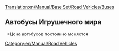 [[Translation:en/Manual/Base Set/Road Vehicles/Buses]]

{{ru/Manual/Base Set/Road Vehicles/Дорожное транспортное средство|имя     = Автобус MPS Regal
  |изоб    = en/Manual/Base Set/Road Vehicles/Bus-MPS Regal.png
  |цена     = £4,920 ($9,840)
  |скорость = 56 км/ч (35 миль/ч)
  |обслуж   = £426 ($852)
  |разработан = 1930
  |срок     = 12
  |вместимость = 31 пассажир
}}
{{ru/Manual/Base Set/Road Vehicles/Дорожное транспортное средство|имя     = Автобус Hereford Leopard
  |изоб      = en/Manual/Base Set/Road Vehicles/Bus-Hereford Leopard.png
  |цена    = £5,740 ($11,480) 
  |скорость    = 88 км/ч (55 миль/ч)
  |обслуж   = £600 ($1,200)
  |разработан = 1964
  |срок     = 15
  |вместимость = 35 пассажир
}}
{{ru/Manual/Base Set/Road Vehicles/Дорожное транспортное средство|имя     = Автобус Foster
  |изоб      = en/Manual/Base Set/Road Vehicles/Bus-foster.png
  |цена    = £6,150 ($12,300) 
  |скорость    = 112 км/ч (70 миль/ч)
  |обслуж   = £834 ($1,668)
  |разработан = 1986
  |срок     = 15
  |вместимость = 37 пассажир
}}
{{ru/Manual/Base Set/Road Vehicles/Дорожное транспортное средство|имя     = Автобус Foster MkII
  |изоб      = en/Manual/Base Set/Road Vehicles/Bus-Foster MkII Superbus.png
  |цена    = £6,560 ($13,120) 
  |скорость    = 127 км/ч (79 миль/ч)
  |обслуж   = £1,125 ($2,250)
  |разработан = 2008
  |срок     = 15
  |вместимость = 40 пассажир
}}

==Автобусы Игрушечного мира==
{{ru/Manual/Base Set/Road Vehicles/Дорожное транспортное средство|имя     = Автобус Ploddyphut MkI
  |изоб      = en/Manual/Base Set/Road Vehicles/Ploddyphut MkI Bus.png
  |цена    = *£4,920 
  |скорость    = 56 км/ч 
  |обслуж   = £426 
  |разработан = 1945
  |срок     = 15
  |вместимость = 30 пассажир
}}
{{ru/Manual/Base Set/Road Vehicles/Дорожное транспортное средство|имя     = Автобус Ploddyphut MkII
  |изоб      = en/Manual/Base Set/Road Vehicles/Ploddyphut MkII Bus.png
  |цена    = *£5,740 
  |скорость    = 96 км/ч 
  |обслуж   = £804 
  |разработан = 1972
  |срок     = 15
  |вместимость = 35 пассажир
}}
{{ru/Manual/Base Set/Road Vehicles/Дорожное транспортное средство|имя     = Автобус Ploddyphut MkIII
  |изоб      = en/Manual/Base Set/Road Vehicles/Ploddyphut MkIII Bus.png
  |цена    = *£6,560
  |скорость    = 120 км/ч 
  |обслуж   = £1,125 
  |разработан = 2010
  |срок     = 15
  |вместимость = 38 пассажир
}}
-*Цена автобусов постоянно меняется

[[Category:en/Manual/Road Vehicles]]